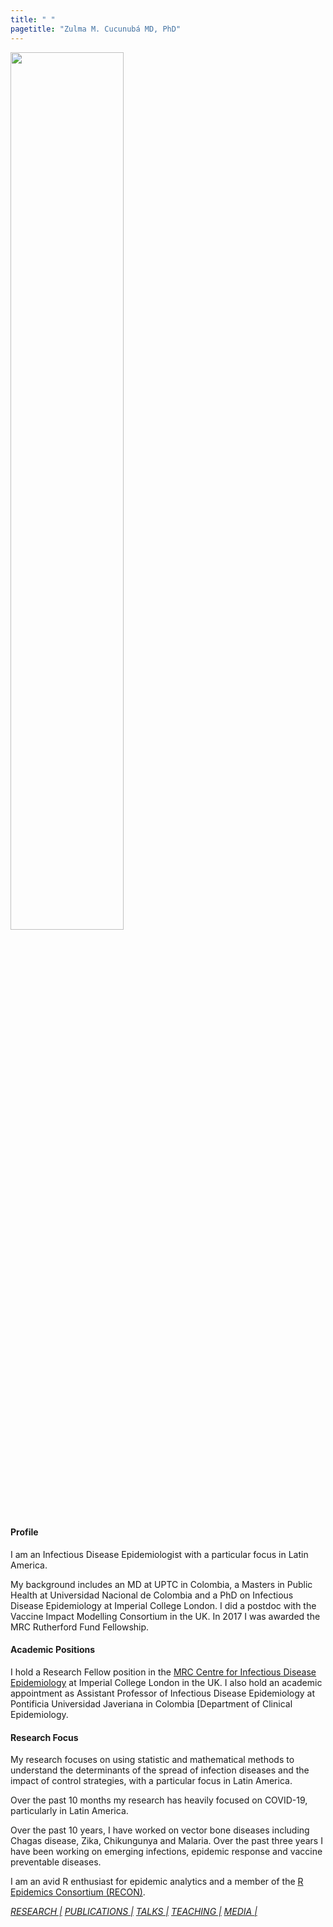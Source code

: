 ```yaml
---
title: " "
pagetitle: "Zulma M. Cucunubá MD, PhD"
---
```


<link rel="stylesheet" href="styles.css" type="text/css">
<link rel="stylesheet" href="academicicons/css/academicons.min.css"/>

<img src="images/ZCucunuba.jpeg" style="width:60%; border:0px solid">


#### Profile 

I am an Infectious Disease Epidemiologist with a particular focus in Latin America.

My background includes an MD at UPTC in Colombia, a Masters in Public Health at Universidad Nacional de Colombia and a PhD on Infectious Disease Epidemiology at Imperial College London. I did a postdoc with the Vaccine Impact Modelling Consortium in the UK. In 2017 I was awarded the MRC Rutherford Fund Fellowship.

#### Academic Positions 

I hold a Research Fellow position in the [MRC Centre for Infectious Disease Epidemiology](https://www.imperial.ac.uk/people/zulma.cucunuba)  at Imperial College London in the UK. I also hold an academic appointment as Assistant Professor of Infectious Disease Epidemiology at Pontificia Universidad Javeriana in Colombia  [Department of Clinical Epidemiology.

#### Research Focus

My research focuses on using statistic and mathematical methods to understand the determinants of the spread of infection diseases and the impact of control strategies, with a particular focus in Latin America. 

Over the past 10 months my research has heavily focused on COVID-19, particularly in Latin America.

Over the past 10 years, I have worked on vector bone diseases including Chagas disease, Zika, Chikungunya and Malaria. Over the past three years I have been working on emerging infections, epidemic response and vaccine preventable diseases.

I am an avid R enthusiast for epidemic analytics and a member of the [R Epidemics Consortium (RECON)](https://www.repidemicsconsortium.org/people/). 


[*RESEARCH    |*](http://zulmamcucunuba.org/research.html) [*PUBLICATIONS    |*](http://zulmamcucunuba.org/research.html) [*TALKS    |*](http://zulmamcucunuba.org/talks.html) 
[*TEACHING    |*](http://zulmamcucunuba.org/teaching.html) 
[*MEDIA    |*](http://zulmamcucunuba.org/outreach.html) 


